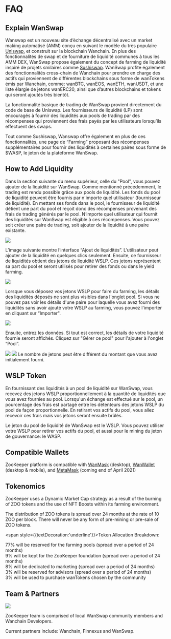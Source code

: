 # FAQ

## Explain WanSwap

Wanswap est un nouveau site d’échange décentralisé avec un market making automatisé (AMM) conçu en suivant le modèle du très populaire [Uniswap](https://uniswap.org/), et construit sur la blockchain Wanchain. En plus des fonctionnalités de swap et de fourniture de liquidité communes à tous les AMM DEX, WanSwap propose également du concept de farming de liquidité inspiré de projets smilaires comme [Sushiswap](https://sushiswap.fi/). WanSwap profite également des fonctionnalités cross-chain de Wanchain pour prendre en charge des actifs qui proviennent de différentes blockchains sous forme de wanTokens émis par Wanchain, comme: wanBTC, wanEOS, wanETH, wanUSDT, et une liste élargie de jetons wanERC20, ainsi que d’autres blockchains et tokens qui seront ajoutés très bientôt.

La fonctionnalité basique de trading de WanSwap provient directement du code de base de Uniswap. Les fournisseurs de liquidité (LP) sont encouragés à fournir des liquidités aux pools de trading par des récompenses qui proviennent des frais payés par les utilisateurs lorsqu’ils effectuent des swaps.

Tout comme Sushiswap, Wanswap offre également en plus de ces fonctionnalités, une page de “Farming” proposant des récompenses supplémentaires pour fournir des liquidités à certaines paires sous forme de $WASP, le jeton de la plateforme WanSwap.

## How to Add Liquidity

Dans la section suivante du menu supérieur, celle du "Pool", vous pouvez ajouter de la liquidité sur WanSwap. Comme mentionné précédemment, le trading est rendu possible grâce aux pools de liquidité. Les fonds du pool de liquidité peuvent être fournis par n'importe quel utilisateur (fournisseur de liquidité). En mettant ses fonds dans le pool, le fournisseur de liquidité détient une part du pool et reçoit donc des récompenses provenant des frais de trading générés par le pool. N’importe quel utilisateur qui fournit des liquidités sur WanSwap est éligible à ces récompenses. Vous pouvez soit créer une paire de trading, soit ajouter de la liquidité à une paire existante.

![](/docs/image17.png)

L’image suivante montre l’interface “Ajout de liquidités”. L’utilisateur peut ajouter de la liquidité en quelques clics seulement. Ensuite, ce fournisseur de liquidités obtient des jetons de liquidité WSLP. Ces jetons représentent sa part du pool et seront utilisés pour retirer des fonds ou dans le yield farming.

![](/docs/image14.png)

Lorsque vous déposez vos jetons WSLP pour faire du farming, les détails des liquidités déposés ne sont plus visibles dans l'onglet pool. Si vous ne pouvez pas voir les détails d'une paire pour laquelle vous avez fourni des liquidités sans avoir ajouté votre WSLP au farming, vous pouvez l'importer en cliquant sur “Importer".

![](/docs/image6.png)

Ensuite, entrez les données. Si tout est correct, les détails de votre liquidité fournie seront affichés. Cliquez sur "Gérer ce pool" pour l'ajouter à l'onglet “Pool”.

![](/docs/image12.png)
![](/docs/image5.png)
Le nombre de jetons peut être différent du montant que vous avez initialement fourni.

## WSLP Token

En fournissant des liquidités à un pool de liquidité sur WanSwap, vous recevez des jetons WSLP proportionnellement à la quantité de liquidités que vous avez fournies au pool. Lorsqu'un échange est effectué sur le pool, un pourcentage des frais est partagé entre les détenteurs des jetons WSLP du pool de façon proportionnelle. En retirant vos actifs du pool, vous allez recevoir ces frais mais vos jetons seront ensuite brûlés.

Le jeton du pool de liquidité de WanSwap est le WSLP. Vous pouvez utiliser votre WSLP pour retirer vos actifs du pool, et aussi pour le mining du jeton de gouvernance: le WASP.

## Compatible Wallets

ZooKeeper platform is compatible with [WanMask](https://wanmask.io/) (desktop), [WanWallet](https://wanchain.org/getstarted) (desktop & mobile), and [MetaMask](https://metamask.io/) (coming end of April 2021) 

## Tokenomics

ZooKeeper uses a Dynamic Market Cap strategy as a result of the burning of ZOO tokens and the use of NFT Boosts within its farming environment.

The distribution of ZOO tokens is spread over 24 months at the rate of 10 ZOO per block. There will never be any form of pre-mining or pre-sale of ZOO tokens. 

<span style={{textDecoration:'underline'}}>Token Allocation Breakdown</span>:

<div style={{fontSize:16,marginLeft:30,marginTop:20}}>
<div>77% will be reserved for the farming pools (spread over a period of 24 months)</div>
<div>9% will be kept for the ZooKeeper foundation (spread over a period of 24 months)</div>
<div>8% will be dedicated to marketing (spread over a period of 24 months) </div>
<div>3% will be reserved for advisors (spread over a period of 24 months)</div>
<div>3% will be used to purchase wanTokens chosen by the community</div>
</div>

## Team & Partners

![](/teampartneers.png)

ZooKeeper team is comprised of local WanSwap community members and Wanchain Developers.

Current partners include: Wanchain, Finnexus and WanSwap.
